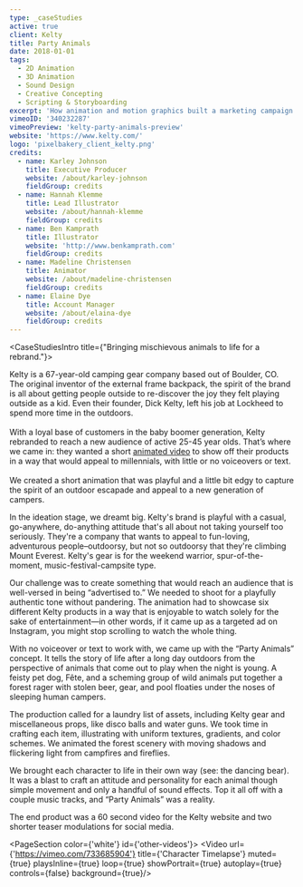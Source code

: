 ```yaml
---
type: _caseStudies
active: true
client: Kelty
title: Party Animals
date: 2018-01-01
tags:
  - 2D Animation
  - 3D Animation
  - Sound Design
  - Creative Concepting
  - Scripting & Storyboarding
excerpt: 'How animation and motion graphics built a marketing campaign that brought to life party animals stealing a camper’s gear that is Kelty.'
vimeoID: '340232287'
vimeoPreview: 'kelty-party-animals-preview'
website: 'https://www.kelty.com/'
logo: 'pixelbakery_client_kelty.png'
credits:
  - name: Karley Johnson
    title: Executive Producer
    website: /about/karley-johnson
    fieldGroup: credits
  - name: Hannah Klemme
    title: Lead Illustrator
    website: /about/hannah-klemme
    fieldGroup: credits
  - name: Ben Kamprath
    title: Illustrator
    website: 'http://www.benkamprath.com'
    fieldGroup: credits
  - name: Madeline Christensen
    title: Animator
    website: /about/madeline-christensen
    fieldGroup: credits
  - name: Elaine Dye
    title: Account Manager
    website: /about/elaina-dye
    fieldGroup: credits
---
```


<CaseStudiesIntro title={"Bringing mischievous animals to life for a rebrand."}>

Kelty is a 67-year-old camping gear company based out of Boulder, CO. The original inventor of the external frame backpack, the spirit of the brand is all about getting people outside to re-discover the joy they felt playing outside as a kid. Even their founder, Dick Kelty, left his job at Lockheed to spend more time in the outdoors. <br/> <br/>With a loyal base of customers in the baby boomer generation, Kelty rebranded to reach a new audience of active 25-45 year olds. That’s where we came in: they wanted a short [animated video](/services/animation) to show off their products in a way that would appeal to millennials, with little or no voiceovers or text. <br/> <br/> We created a short animation that was playful and a little bit edgy to capture the spirit of an outdoor escapade and appeal to a new generation of campers.

</CaseStudiesIntro>
<CaseStudiesDescription textColor={'cream'} bgColor={'pink-lighter'} headerColor={'pink'} header={'Process'}>

In the ideation stage, we dreamt big. Kelty's brand is playful with a casual, go-anywhere, do-anything attitude that's all about not taking yourself too seriously. They're a company that wants to appeal to fun-loving, adventurous people–outdoorsy, but not so outdoorsy that they're climbing Mount Everest. Kelty's gear is for the weekend warrior, spur-of-the-moment, music-festival-campsite type.

Our challenge was to create something that would reach an audience that is well-versed in being “advertised to.” We needed to shoot for a playfully authentic tone without pandering. The animation had to showcase six different Kelty products in a way that is enjoyable to watch solely for the sake of entertainment—in other words, if it came up as a targeted ad on Instagram, you might stop scrolling to watch the whole thing.

With no voiceover or text to work with, we came up with the “Party Animals” concept. It tells the story of life after a long day outdoors from the perspective of animals that come out to play when the night is young. A feisty pet dog, Fête, and a scheming group of wild animals put together a forest rager with stolen beer, gear, and pool floaties under the noses of sleeping human campers.

The production called for a laundry list of assets, including Kelty gear and miscellaneous props, like disco balls and water guns. We took time in crafting each item, illustrating with uniform textures, gradients, and color schemes. We animated the forest scenery with moving shadows and flickering light from campfires and fireflies.

We brought each character to life in their own way (see: the dancing bear). It was a blast to craft an attitude and personality for each animal though simple movement and only a handful of sound effects. Top it all off with a couple music tracks, and “Party Animals” was a reality.

The end product was a 60 second video for the Kelty website and two shorter teaser modulations for social media.

</CaseStudiesDescription>

<PageSection color={'white'} id={'other-videos'}>
  <InnerWrapper>
  <Video url={'https://vimeo.com/733685904'} title={'Character Timelapse'} muted={true} playsInline={true} loop={true} showPortrait={true} autoplay={true} controls={false} background={true}/>
  </InnerWrapper>
</PageSection>
